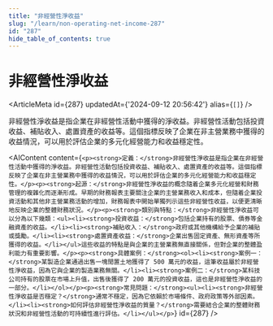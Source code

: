 ```yaml
---
title: "非經營性淨收益"
slug: "/learn/non-operating-net-income-287"
id: "287"
hide_table_of_contents: true
---
```



# 非經營性淨收益

<ArticleMeta id={287} updatedAt={'2024-09-12 20:56:42'} alias={`[]`} />
<div className='border-solid border-b border-t-0 my-4 border-[var(--ifm-color-gray-300)]' />

非經營性淨收益是指企業在非經營性活動中獲得的淨收益。非經營性活動包括投資收益、補貼收入、處置資產的收益等。這個指標反映了企業在非主營業務中獲得的收益情況，可以用於評估企業的多元化經營能力和收益穩定性。

<AIContent content={`<p><strong>定義：</strong>非經營性淨收益是指企業在非經營性活動中獲得的淨收益。非經營性活動包括投資收益、補貼收入、處置資產的收益等。這個指標反映了企業在非主營業務中獲得的收益情況，可以用於評估企業的多元化經營能力和收益穩定性。</p><p><strong>起源：</strong>非經營性淨收益的概念隨着企業多元化經營和財務管理的複雜化而逐漸形成。早期的財務報表主要關注企業的主營業務收入和成本，但隨着企業投資活動和其他非主營業務活動的增加，財務報表中開始單獨列示這些非經營性收益，以便更清晰地反映企業的整體財務狀況。</p><p><strong>類別與特點：</strong>非經營性淨收益可以分為以下幾類：<ul><li><strong>投資收益：</strong>包括企業持有的股票、債券等金融資產的收益。</li><li><strong>補貼收入：</strong>政府或其他機構給予企業的補貼或獎勵。</li><li><strong>處置資產收益：</strong>企業出售固定資產、無形資產等所獲得的收益。</li></ul>這些收益的特點是與企業的主營業務無直接關係，但對企業的整體盈利能力有重要影響。</p><p><strong>具體案例：</strong><ol><li><strong>案例一：</strong>某製造企業通過出售一塊閒置土地獲得了 500 萬元的收益，這筆收益屬於非經營性淨收益，因為它與企業的製造業務無關。</li><li><strong>案例二：</strong>某科技公司持有的股票在市場上升值，出售後獲得了 200 萬元的投資收益，這也是非經營性淨收益的一部分。</li></ol></p><p><strong>常見問題：</strong><ul><li><strong>非經營性淨收益是否穩定？</strong>通常不穩定，因為它依賴於市場條件、政府政策等外部因素。</li><li><strong>如何評估非經營性淨收益的質量？</strong>需要結合企業的整體財務狀況和非經營性活動的可持續性進行評估。</li></ul></p>`} id={287} />
